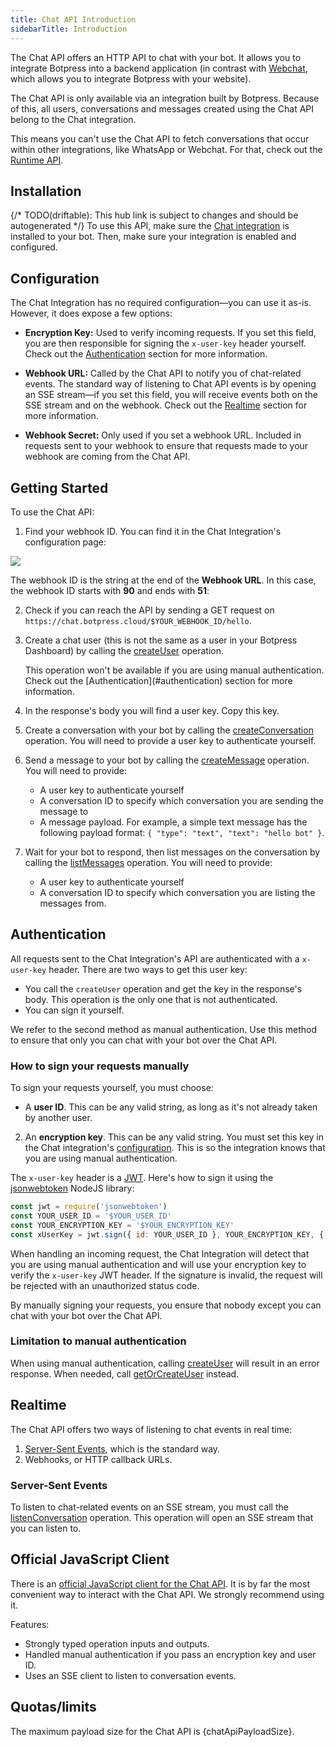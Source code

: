 ```yaml
---
title: Chat API Introduction
sidebarTitle: Introduction
---
```



The Chat API offers an HTTP API to chat with your bot. It allows you to integrate Botpress into a backend application (in contrast with [Webchat](/webchat/get-started/introduction), which allows you to integrate Botpress with your website).

<Note>
The Chat API is only available via an integration built by Botpress. Because of this, all users, conversations and messages created using the Chat API belong to the Chat integration.

This means you can't use the Chat API to fetch conversations that occur within other integrations, like WhatsApp or Webchat. For that, check out the [Runtime API](../runtime-api/getting-started).
</Note>

## Installation

{/* TODO(driftable): This hub link is subject to changes and should be autogenerated */}
To use this API, make sure the [Chat integration](https://studio.botpress.cloud/home?exploreHub=1&hubItemId=intver_01JVYWESY3BVAM5FR3XT9X813H&search=Chat+integration) is installed to your bot. Then, make sure your integration is enabled and configured.

## Configuration

The Chat Integration has no required configuration—you can use it as-is. However, it does expose a few options:

* **Encryption Key:** Used to verify incoming requests. If you set this field, you are then responsible for signing the `x-user-key` header yourself. Check out the [Authentication](#authentication) section for more information.

* **Webhook URL:** Called by the Chat API to notify you of chat-related events. The standard way of listening to Chat API events is by opening an SSE stream—if you set this field, you will receive events both on the SSE stream and on the webhook. Check out the [Realtime](#realtime) section for more information.

* **Webhook Secret:** Only used if you set a webhook URL. Included in requests sent to your webhook to ensure that requests made to your webhook are coming from the Chat API.

## Getting Started

To use the Chat API:

1. Find your webhook ID. You can find it in the Chat Integration's configuration page:

<img src="./webhook-id.png" />

The webhook ID is the string at the end of the **Webhook URL**. In this case, the webhook ID starts with **90** and ends with **51**:

2. Check if you can reach the API by sending a GET request on `https://chat.botpress.cloud/$YOUR_WEBHOOK_ID/hello`.

3. Create a chat user (this is not the same as a user in your Botpress Dashboard) by calling the [createUser](/api-reference/chat-api/openapi/createUser) operation.

    <Note>
    This operation won't be available if you are using manual authentication. Check out the [Authentication](#authentication) section for more information.
    </Note>

4. In the response's body you will find a user key. Copy this key.

5. Create a conversation with your bot by calling the [createConversation](/api-reference/chat-api/openapi/createConversation) operation. You will need to provide a user key to authenticate yourself.

6. Send a message to your bot by calling the [createMessage](/api-reference/chat-api/openapi/createMessage) operation. You will need to provide:

    - A user key to authenticate yourself
    - A conversation ID to specify which conversation you are sending the message to
    - A message payload. For example, a simple text message has the following payload format: `{ "type": "text", "text": "hello bot" }`.

7. Wait for your bot to respond, then list messages on the conversation by calling the [listMessages](/api-reference/chat-api/openapi/listMessages) operation. You will need to provide:

    - A user key to authenticate yourself
    - A conversation ID to specify which conversation you are listing the messages from.

## Authentication

All requests sent to the Chat Integration's API are authenticated with a `x-user-key` header. There are two ways to get this user key:

- You call the `createUser` operation and get the key in the response's body. This operation is the only one that is not authenticated.
- You can sign it yourself.

We refer to the second method as manual authentication. Use this method to ensure that only you can chat with your bot over the Chat API.

### How to sign your requests manually

To sign your requests yourself, you must choose:

- A **user ID**. This can be any valid string, as long as it's not already taken by another user.
2. An **encryption key**. This can be any valid string. You must set this key in the Chat integration's [configuration](#configuration). This is so the integration knows that you are using manual authentication.

The `x-user-key` header is a [JWT](https://en.wikipedia.org/wiki/JSON_Web_Token). Here's how to sign it using the [jsonwebtoken](https://www.npmjs.com/package/jsonwebtoken) NodeJS library:

```javascript
const jwt = require('jsonwebtoken')
const YOUR_USER_ID = '$YOUR_USER_ID'
const YOUR_ENCRYPTION_KEY = '$YOUR_ENCRYPTION_KEY'
const xUserKey = jwt.sign({ id: YOUR_USER_ID }, YOUR_ENCRYPTION_KEY, { algorithm: 'HS256' })
```

When handling an incoming request, the Chat Integration will detect that you are using manual authentication and will use your encryption key to verify the `x-user-key` JWT header. If the signature is invalid, the request will be rejected with an unauthorized status code.

By manually signing your requests, you ensure that nobody except you can chat with your bot over the Chat API.

<Warning>

### Limitation to manual authentication
When using manual authentication, calling [createUser](/api-reference/chat-api/openapi/createUser) will result in an error response. When needed, call [getOrCreateUser](/api-reference/chat-api/openapi/getOrCreateUser) instead.
</Warning>

## Realtime

The Chat API offers two ways of listening to chat events in real time:

1. [Server-Sent Events](https://en.wikipedia.org/wiki/Server-sent_events), which is the standard way.
2. Webhooks, or HTTP callback URLs.

### Server-Sent Events

To listen to chat-related events on an SSE stream, you must call the [listenConversation](/api-reference/chat-api/openapi/listenConversation) operation. This operation will open an SSE stream that you can listen to.

## Official JavaScript Client

There is an [official JavaScript client for the Chat API](https://www.npmjs.com/package/@botpress/chat). It is by far the most convenient way to interact with the Chat API. We strongly recommend using it.

Features:

* Strongly typed operation inputs and outputs.
* Handled manual authentication if you pass an encryption key and user ID.
* Uses an SSE client to listen to conversation events.

## Quotas/limits

The maximum payload size for the Chat API is {chatApiPayloadSize}.
